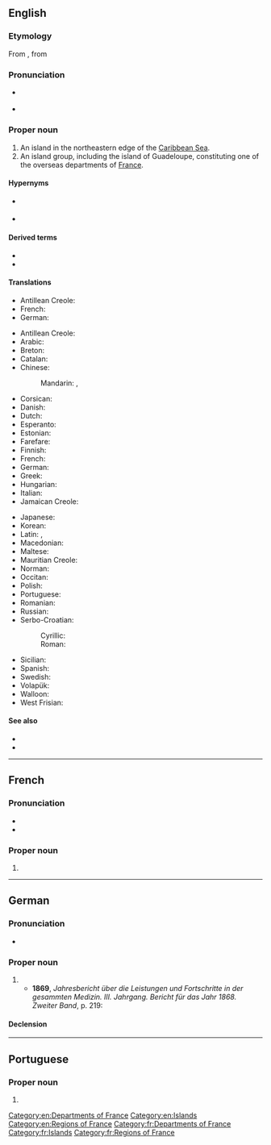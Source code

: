 ==English==
{{wikipedia}}

===Etymology===
From {{bor|en|fr|Guadeloupe}}, from {{der|en|es|Santa María de Guadalupe}} {{gloss|The Virgin Mary named after the Spanish town of {{w|Guadalupe, Cáceres|Guadalupe}} in Extremadura.}}

===Pronunciation===
* {{a|UK}} {{IPA|en|/ɡwɑːdə.ˈluːp/}}
* {{a|US}} {{IPA|en|/ɡwɑdə.ˈlʊp/|/ˌɡwɑːdə.ˈluːp/}}

===Proper noun===
{{en-proper noun}}

# An island in the northeastern edge of the [[Caribbean Sea]].
# An island group, including the island of Guadeloupe, constituting one of the overseas departments of [[France]].

====Hypernyms====
* {{sense|island}} {{l|en|island}}
* {{sense|overseas department}} {{l|en|department}}

====Derived terms====
* {{l|en|Guadeloupean}}
* {{l|en|Guadeloupian}}

====Translations====
{{trans-top|island}}
* Antillean Creole: {{t|gcf|Gwadloup|f}}
* French: {{t+|fr|Guadeloupe|f}}
* German: {{t+|de|Guadeloupe|n}}
{{trans-mid}}
{{trans-bottom}}

{{trans-top|overseas department and region of France}}
* Antillean Creole: {{t|gcf|Gwadloup|f}}
* Arabic: {{t|ar|جْوَادِلُوب|m|tr=gwadilub}}
* Breton: {{t|br|Gwadeloup}}
* Catalan: {{t+|ca|Guadalupe|f}}
* Chinese:
*: Mandarin: {{t+|cmn|瓜德羅普島|sc=Hani}}, {{t+|cmn|瓜德罗普岛|tr=Guādéluópǔ dǎo|sc=Hani}}
* Corsican: {{t|co|Guadalupa|f}}
* Danish: {{t|da|Guadeloupe}}
* Dutch: {{t+|nl|Guadeloupe|n}}
* Esperanto: {{t|eo|Gvadelupo}}
* Estonian: {{t+|et|Guadeloupe}}
* Farefare: {{t|gur|Gwadaluupe}}
* Finnish: {{t+|fi|Guadeloupe}}
* French: {{t+|fr|Guadeloupe|f}}
* German: {{t+|de|Guadeloupe|n}}
* Greek: {{t+|el|Γουαδελούπη|f}}
* Hungarian: {{t+|hu|Guadeloupe}}
* Italian: {{t|it|Guadalupa|f}}
* Jamaican Creole: {{t|jam|Guadiluup}}
{{trans-mid}}
* Japanese: {{t|ja|グアドループ|tr=Guadorūpu|sc=Jpan}}
* Korean: {{t|ko|^과들루프}}
* Latin: {{t|la|Guadalupia|f}}, {{t|la|Guadalupa|f}}
* Macedonian: {{t|mk|Гвадалу́пе|n}}
* Maltese: {{t|mt|Gwadalupe}}
* Mauritian Creole: {{t|mfe|Gwadlup|f}}
* Norman: {{t|nrf|Guadeloupe|f}}
* Occitan: {{t|oc|Guadalope|f}}
* Polish: {{t+|pl|Gwadelupa|f}}
* Portuguese: {{t+|pt|Guadalupe}}
* Romanian: {{t|ro|Guadelupa|f}}
* Russian: {{t+|ru|Гваделу́па|f}}
* Serbo-Croatian:
*: Cyrillic: {{t|sh|Гвадалупа|f}}
*: Roman: {{t|sh|Gvadalupa|f}}
* Sicilian: {{t|scn|Guadalupa|f}}
* Spanish: {{t+|es|Guadalupe|f}}
* Swedish: {{t|sv|Guadeloupe}}
* Volapük: {{t+|vo|Gvadelupeän}}
* Walloon: {{t|wa|Gwadeloupe|f}}
* West Frisian: {{t|fy|Gûadelûp|n}}
{{trans-bottom}}

====See also====
* {{pedia}}
* {{commonslite|Maps of Guadeloupe}}

[[Category:en:Departments of France]]
[[Category:en:Islands]]
[[Category:en:Regions of France]]

----

==French==

===Pronunciation===
* {{IPA|fr|/ɡwad.lup/}}
* {{audio|fr|Fr-Guadeloupe.ogg|Audio}}

===Proper noun===
{{fr-proper noun|f}}

# {{l|en|Guadeloupe}}

[[Category:fr:Departments of France]]
[[Category:fr:Islands]]
[[Category:fr:Regions of France]]

----

==German==

===Pronunciation===
* {{audio|de|De-Guadeloupe.ogg|Audio}}

===Proper noun===
{{de-proper noun|toponym}}

# {{place|de|archipelago/overseas department/and/region|c/France}}
#* '''1869''', ''Jahresbericht über die Leistungen und Fortschritte in der gesammten Medizin. III. Jahrgang. Bericht für das Jahr 1868. Zweiter Band'', p. 219:
#*: {{quote|de|Im Jahre 1865–1866 herrschte auf einem Theile der Insel '''Guadeloupe''' eine sehr mörderische Cholera-Epidemie, über deren Ursprung die Ansichten sehr getheilt sind; [...]}}

====Declension====
{{de-ndecl|n.sg}}

----

==Portuguese==

===Proper noun===
{{pt-proper noun|f}}

# {{obsolete spelling of|pt|Guadalupe}}